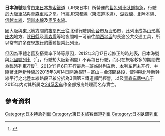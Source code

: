 {{列車名
|列車名 = 日本海號
|公司色 = green
|圖像 = Ltd.Exp Nihonkai.JPG
|pxl = 300px
|圖像說明 = 停靠於[[大阪車站|大阪車站]]的日本海號
|日文原名 = 日本海
|平假名 = にほんかい
|羅馬拼音 = Nihonkai
|營運商 = 東日本旅客鐵道
|列車種類 = [[寝车|臥鋪]][[特急|特急]]
|運行路段 = [[大阪市|大阪]]——[[青森縣|青森]]
|主要途徑路線 = [[東海道本線|東海道本線]]、[[湖西線|湖西線]]、[[北陸本線|北陸本線]]、[[信越本線|信越本線]]、[[羽越本線|羽越本線]]及[[奥羽本線|奥羽本線]]
|使用車輛 = [[日本國鐵24系客車|24系客車]]（青森車輛中心）<br />[[日本國鐵EF81型電力機車|EF81型電力機車]]（福井地域鉄道部）
|服務開始日 = 1968年10月1日
|服務停止日 =2013年1月6日 
|備註 = 2012年3月17日起停止开行图定班次<br>2013年1月6日起停止开行临时班次<br>2015年起因无路、无车事实上废止
|全寬備註 = 
}}
'''日本海號'''是曾由[[東日本旅客鐵道|東日本旅客鐵道]]（JR東日本）所營運的[[藍色列車|藍色列車]][[寝车|臥鋪]][[特急|特急]]，行駛於[[大阪車站|大阪車站]]與[[青森車站|青森車站]]之間。行經[[JR京都線|JR京都線]]（[[東海道本線|東海道本線]]）、[[湖西線|湖西線]]、[[北陸本線|北陸本線]]、[[信越本線|信越本線]]、[[羽越本線|羽越本線]]及[[奥羽本線|奥羽本線]]。

因大阪與[[東北地方|東北地方]]間的[[夜間巴士|夜間巴士]]往北僅行駛到[[仙台市|仙台市]]及[[山形市|山形市]]，此列車成為[[山形縣|山形縣]][[庄内|庄内]]地方、[[秋田縣|秋田縣]]及[[青森縣|青森縣]]等地夜間唯一可前往[[關西地區|關西地區]]的長途公共交通工具，所以常有許多[[修學旅行|修學旅行]]的團體搭乘此列車。

但因為車體老舊及搭乘率下降等原因，2012年3月17日起修正的時刻表，日本海號與[[北國號列車|北國號列車]]（「{{lang|ja|きたぐに}}」，行駛於大阪新潟間）不再每日行駛，而只在旅客較多的期間做為臨時列車行駛<ref>{{cite news|url=http://www.toyama.hokkoku.co.jp/subpage/H20111217103.htm |title=「きたぐに」「日本海」引退へ　ダイヤ改正で３月 |publisher=北國富山新聞 |date=2011-12-17 |accessdate=2012-01-05 |language=ja |deadurl=yes |archiveurl=https://web.archive.org/web/20120711092427/http://www.toyama.hokkoku.co.jp/subpage/H20111217103.htm |archivedate=2012-07-11 }}</ref>。2013年1月6日开行最后一班临时列车后，本列车再未开行，并隨著[[北陸新幹線|北陸新幹線]]於2015年3月14日開通[[長野站|長野]]－[[富山車站_(日本)|富山]]－[[金澤站|金澤]]間路段，使得與北陸新幹線平行之北陸本線路段已被分拆為3個第三鐵道部門經營，以及[[青森车辆中心|青森车辆中心]]于2015年内对其所属之[[24系客车|24系客车]]作全部报废处理而名存實亡。

==參考資料==
{{reflist}}
{{日本鐵路小作品}}
{{日本海縱貫線列車}}
{{秋田大眾運輸}}

{{DEFAULTSORT:Nihonkai}}
[[Category:日本特急列車|Category:日本特急列車]]
[[Category:東日本旅客鐵道列車|Category:東日本旅客鐵道列車]]
[[Category:日本臥鋪列車|Category:日本臥鋪列車]]
